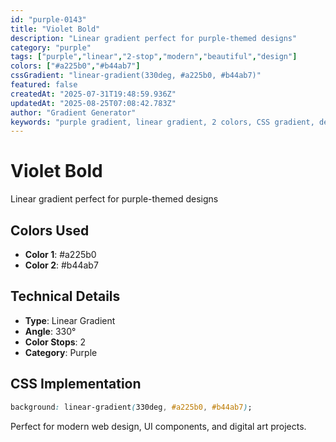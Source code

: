 ```yaml
---
id: "purple-0143"
title: "Violet Bold"
description: "Linear gradient perfect for purple-themed designs"
category: "purple"
tags: ["purple","linear","2-stop","modern","beautiful","design"]
colors: ["#a225b0","#b44ab7"]
cssGradient: "linear-gradient(330deg, #a225b0, #b44ab7)"
featured: false
createdAt: "2025-07-31T19:48:59.936Z"
updatedAt: "2025-08-25T07:08:42.783Z"
author: "Gradient Generator"
keywords: "purple gradient, linear gradient, 2 colors, CSS gradient, design, #a225b0, #b44ab7"
---
```


# Violet Bold

Linear gradient perfect for purple-themed designs

## Colors Used
- **Color 1**: #a225b0
- **Color 2**: #b44ab7

## Technical Details
- **Type**: Linear Gradient
- **Angle**: 330°
- **Color Stops**: 2
- **Category**: Purple

## CSS Implementation
```css
background: linear-gradient(330deg, #a225b0, #b44ab7);
```

Perfect for modern web design, UI components, and digital art projects.
